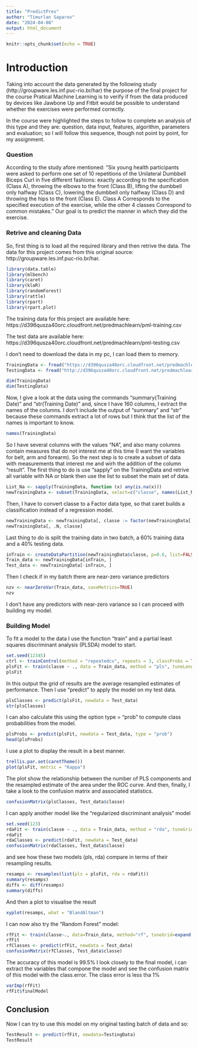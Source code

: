 ```yaml
---
title: "PredictPres"
author: "Timurlan Saparov"
date: "2024-04-08"
output: html_document
---
```


```r
knitr::opts_chunk$set(echo = TRUE)
```

# Introduction

Taking into account the data generated by the following study (http://groupware.les.inf.puc-rio.br/har) the purpose of the final project for the course Pratical Machine Learning is to verify if from the data produced by devices like Jawbone Up and Fitbit would be possible to understand whether the exercises were performed correctly.

In the course were highlighted the steps to follow to complete an analysis of this type and they are: question, data input, features, algorithm, parameters and evaluation; so I will follow this sequence, though not point by point, for my assignment.

### Question

According to the study afore mentioned: "Six young health participants were asked to perform one set of 10 repetitions of the Unilateral Dumbbell Biceps Curl in five different fashions: exactly according to the specification (Class A), throwing the elbows to the front (Class B), lifting the dumbbell only halfway (Class C), lowering the dumbbell only halfway (Class D) and throwing the hips to the front (Class E).
Class A Corresponds to the specified execution of the exercise, while the other 4 classes Correspond to common mistakes."
Our goal is to predict the manner in which they did the exercise.

### Retrive and cleaning Data 

So, first thing is to load all the required library and then retrive the data.
The data for this project comes from this original source: http://groupware.les.inf.puc-rio.br/har.

```r
library(data.table)
library(mlbench)
library(caret)
library(klaR)
library(randomForest)
library(rattle)
library(rpart)
library(rpart.plot)
```

The training data for this project are available here: https://d396qusza40orc.cloudfront.net/predmachlearn/pml-training.csv

The test data are available here: https://d396qusza40orc.cloudfront.net/predmachlearn/pml-testing.csv

I don't need to download the data in my pc, I can load them to memory.
```r
TrainingData <- fread("https://d396qusza40orc.cloudfront.net/predmachlearn/pml-training.csv", header=T, na.strings=c("NA","#DIV/0!",""))
TestingData <- fread("http://d396qusza40orc.cloudfront.net/predmachlearn/pml-testing.csv", header=T, na.strings=c("NA","#DIV/0!",""))

dim(TrainingData)
dim(TestingData)
```

Now, I give a look at the data using the commands "summary(Training Date)" and "str(Training Date)" and, since I have 160 columns, I extract the names of the columns.
I don't include the output of "summary" and "str" because these commands extract a lot of rows but I think that the list of the names is important to know.

```r
names(TrainingData)
```

So I have several columns with the values "NA", and also many columns contain measures that do not interest me at this time (I want the variables for belt, arm and forearm).
So the next step is to create a subset of data with measurements that interest me and wirh the addition of the column "result".
The first thing to do is use "sapply" on the TrainingData and retrive all variable with NA or blank then use the list to subset the main set of data.
```r
List_Na <- sapply(TrainingData, function (x) any(is.na(x)))
newTrainingData <- subset(TrainingData, select=c("classe", names(List_Na)[!List_Na & grepl("belt|[^(fore)]arm|dumbbell|forearm", names(List_Na))]))
```

Then, I have to convert classe to a Factor data type, so that caret builds a classification instead of a regression model.
```r
newTrainingData <- newTrainingData[, classe := factor(newTrainingData[, classe])]
newTrainingData[, .N, classe]
```
Last thing to do is split the training dato in two batch, a 60% training data and a 40% testing data.
```r
inTrain <- createDataPartition(newTrainingData$classe, p=0.6, list=FALSE)
Train_data <- newTrainingData[inTrain, ]
Test_data <- newTrainingData[-inTrain, ]
```

Then I check if in my batch there are near-zero variance predictors
```r
nzv <- nearZeroVar(Train_data, saveMetrics=TRUE)
nzv
```
I don't have any predictors with near-zero variance so I can proceed with building my model.

### Building Model

To fit a model to the data I use the function "train" and a partial least squares discriminant analysis (PLSDA) model to start.

```r
set.seed(12345)
ctrl <- trainControl(method = "repeatedcv", repeats = 3, classProbs = TRUE, summaryFunction = defaultSummary)
plsFit <- train(classe ~ ., data = Train_data, method = "pls", tuneLength = 15, trControl = ctrl, metric = "ROC", preProc = c("center","scale"))
plsFit
```

In this output the grid of results are the average resampled estimates of performance.
Then I use "predict" to apply the model on my test data. 

```r
plsClasses <- predict(plsFit, newdata = Test_data)
str(plsClasses)
```
I can also calculate this using the option type = "prob" to compute class probabilities from the model.
```r
plsProbs <- predict(plsFit, newdata = Test_data, type = "prob")
head(plsProbs)
```

I use a plot to display the result in a best manner.

```r
trellis.par.set(caretTheme())
plot(plsFit, metric = "Kappa")
```

The plot show the relationship between the number of PLS components and the resampled estimate of the area under the ROC curve.
And then, finally, I take a look to the confusion matrix and associated statistics.

```r
confusionMatrix(plsClasses, Test_data$classe)
```
I can apply another model like the "regularized discriminant analysis" model 
```r
set.seed(123)
rdaFit <- train(classe ~ ., data = Train_data, method = "rda", tuneGrid = data.frame(gamma = (0:4)/4, lambda = 3/4), trControl = ctrl, metric = "ROC")
rdaFit
rdaClasses <- predict(rdaFit, newdata = Test_data)
confusionMatrix(rdaClasses, Test_data$classe)
```
and see how these two models (pls, rda) compare in terms of their resampling results.
```r
resamps <- resamples(list(pls = plsFit, rda = rdaFit))
summary(resamps)
diffs <- diff(resamps)
summary(diffs)
```
And then a plot to visualise the result
```r
xyplot(resamps, what = "BlandAltman")
```

I can now also try the "Random Forest" model:
```r
rfFit <- train(classe~., data=Train_data, method="rf", tuneGrid=expand.grid(.mtry=sqrt(ncol(Train_data[,2:53]))), trControl=ctrl)
rfFit
rfClasses <- predict(rfFit, newdata = Test_data)
confusionMatrix(rfClasses, Test_data$classe)
```

The accuracy of this model is 99.5%
I look closely to the final model, i can extract the variables that compone the model and see the confusion matrix of this model with the class.error. The class error is less tha 1%
```r
varImp(rfFit)
rfFit$finalModel
```

## Conclusion

Now I can try to use this model on my original tasting batch of data and so:
```r
TestResult <- predict(rfFit, newdata=TestingData)
TestResult
```